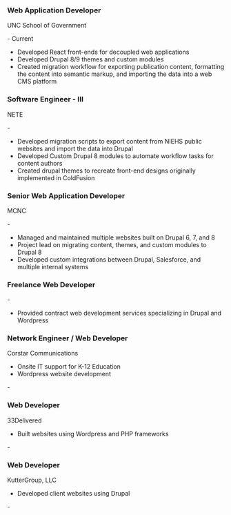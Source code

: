 
### Web Application Developer

<p><span className="org-name">UNC School of Government</span></p>

<MonthYear year={2020} month={4} /> - Current

- Developed React front-ends for decoupled web applications
- Developed Drupal 8/9 themes and custom modules
- Created migration workflow for exporting publication content, formatting the content into semantic markup, and importing the data into a web CMS platform

### Software Engineer - III

<p><span className="org-name">NETE</span></p>

<MonthYear year={2019} month={4} /> - <MonthYear year={2020} month={3} />

- Developed migration scripts to export content from NIEHS public websites and import the data into Drupal
- Developed Custom Drupal 8 modules to automate workflow tasks for content authors
- Created drupal themes to recreate front-end designs originally implemented in ColdFusion

### Senior Web Application Developer

<p><span className="org-name">MCNC</span></p>

<MonthYear year={2012} month={7} /> - <MonthYear year={2019} month={4} />

- Managed and maintained multiple websites built on Drupal 6, 7, and 8
- Project lead on migrating content, themes, and custom modules to Drupal 8
- Developed custom integrations between Drupal, Salesforce, and multiple internal systems

### Freelance Web Developer

<MonthYear year={2011} month={3} /> - <MonthYear year={2012} month={7} />

- Provided contract web development services specializing in Drupal and Wordpress

### Network Engineer / Web Developer

<p><span className="org-name">Corstar Communications</span></p>

- Onsite IT support for K-12 Education
- Wordpress website development

<MonthYear year={2011} month={8} /> - <MonthYear year={2012} month={5} />

### Web Developer

<p><span className="org-name">33Delivered</span></p>

- Built websites using Wordpress and PHP frameworks

<MonthYear year={2009} month={10} /> - <MonthYear year={2011} month={3} />

### Web Developer

<p><span className="org-name">KutterGroup, LLC</span></p>

- Developed client websites using Drupal

<MonthYear year={2008} month={9} /> - <MonthYear year={2009} month={10} />
